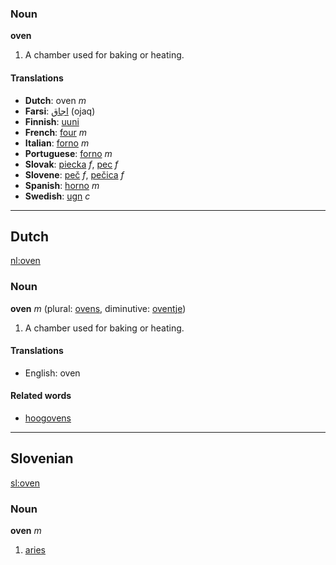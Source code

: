 ===Noun===
'''oven'''

#A chamber used for baking or heating.

====Translations====
*'''Dutch''': oven ''m''
*'''Farsi''': [[اجاق]] (ojaq)
*'''Finnish''': [[uuni]]
*'''French''': [[four#French|four]] ''m''
*'''Italian''': [[forno#Italian|forno]] ''m''
*'''Portuguese''': [[forno#Portuguese|forno]] ''m''
*'''Slovak''': [[piecka]] ''f'', [[pec]] ''f''
*'''Slovene''': [[peč]] ''f'', [[pečica]] ''f''
*'''Spanish''': [[horno]] ''m''
*'''Swedish''': [[ugn]] ''c''
----

==Dutch==
[[nl:oven]]
===Noun===
'''oven''' ''m'' (plural: [[ovens]], diminutive: [[oventje]])

#A chamber used for baking or heating.

====Translations====
*English: oven

====Related words====
*[[hoogoven]]s

----
==Slovenian==
[[sl:oven]]
===Noun===
'''oven''' ''m''

# [[aries]]